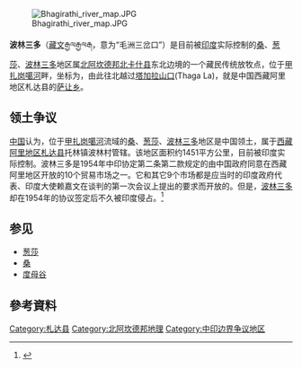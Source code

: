 {{Infobox Indian Jurisdiction 
|  native_name = 波林三多（Pulam Sumda）
|  type = city 
|  latd = 31.306389 | longd = 79.130556
|  state_name = [[北阿坎德邦|北阿坎德邦]]
|  district = 北卡什县
|  leader_title = 
|  leader_name = 
|  altitude = 4313
|  population_as_of =  
|  population_total = 
|  population_density = 
|  area_magnitude= sq. km 
|  area_total =  
|  area_telephone =  
|  postal_code = 
|  vehicle_code_range = 
|  sex_ratio = 
|  unlocode = 
|  website = 
|  footnotes = 
}}

[[Image:Bhagirathi_river_map.JPG|right]]

'''波林三多'''（[[藏文|藏文]]རྒྱལརྒྱལརྒ，意为“毛洲三岔口”）是目前被[[印度|印度]]实际控制的[[桑_(札达县)|桑]]、[[葱莎|葱莎]]、[[波林三多|波林三多]]地区属[[北阿坎德邦|北阿坎德邦]][[北卡什县|北卡什县]]东北边境的一个藏民传统放牧点，位于[[甲扎岗噶河|甲扎岗噶河]]畔，坐标为{{coord|31|18|23|N|79|07|50|E}}，由此往北越过[[塔加拉山口|塔加拉山口]](Thaga La)，就是中国西藏阿里地区札达县的[[萨让乡|萨让乡]]。

==领土争议 ==
[[中華人民共和國|中国]]认为，位于[[甲扎岗噶河|甲扎岗噶河]]流域的[[桑_(札达县)|桑]]、[[葱莎|葱莎]]、[[波林三多|波林三多]]地区是中国领土，属于[[西藏|西藏]][[阿里地区|阿里地区]][[札达县|札达县]]托林镇波林村管辖。该地区面积约1451平方公里，目前被印度实际控制。波林三多是1954年中印协定第二条第二款规定的由中国政府同意在西藏阿里地区开放的10个贸易市场之一。它和其它9个市场都是应当时的印度政府代表、印度大使赖嘉文在谈判的第一次会议上提出的要求而开放的。但是，[[波林三多|波林三多]]却在1954年的协议签定后不久被印度侵占。<ref name="info.cndsi.com">{{cite news|author=采编|title=中印边境自卫反击作战史|url=http://info.cndsi.com/html/20051126/1747142842.html|accessdate=2005-11-26|website=中国国防资讯网|date=2005-11-26|deadurl=yes|archiveurl=https://web.archive.org/web/20090626012530/http://info.cndsi.com/html/20051126/1747142842.html|archivedate=2009-06-26}}</ref>

== 参见 ==
* [[葱莎|葱莎]]
* [[桑_(札达县)|桑]]
* [[度母谷|度母谷]]

==參考資料==
{{Reflist}}

{{india-geo-stub}}

[[Category:札达县|Category:札达县]]
[[Category:北阿坎德邦地理|Category:北阿坎德邦地理]]
[[Category:中印边界争议地区|Category:中印边界争议地区]]